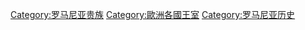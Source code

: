 [[Category:罗马尼亚贵族|Category:罗马尼亚贵族]]
[[Category:歐洲各國王室|Category:歐洲各國王室]]
[[Category:罗马尼亚历史|Category:罗马尼亚历史]]